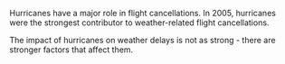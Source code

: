 Hurricanes have a major role in flight cancellations. In 2005, hurricanes were the strongest contributor to weather-related flight cancellations.

The impact of hurricanes on weather delays is not as strong - there are stronger factors that affect them.
